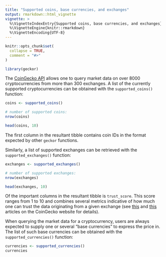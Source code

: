 ```yaml
---
title: "Supported coins, base currencies, and exchanges"
output: rmarkdown::html_vignette
vignette: >
  %\VignetteIndexEntry{Supported coins, base currencies, and exchanges}
  %\VignetteEngine{knitr::rmarkdown}
  %\VignetteEncoding{UTF-8}
---
```


```r
knitr::opts_chunk$set(
  collapse = TRUE,
  comment = "#>"
)
```

```r
library(geckor)
```

The [CoinGecko API](https://www.coingecko.com/en/api#explore-api "CoinGecko API") allows one to query market data on over 8000 cryptocurrencies from more than 300 exchanges. A list of the currently supported cryptocurrencies can be obtained with the `supported_coins()` function:

```r
coins <- supported_coins()

# number of supported coins:
nrow(coins)

head(coins, 10)

```

The first column in the resultant tibble contains coin IDs in the format expected by other `geckor` functions.

Similarly, a list of supported exchanges can be retrieved with the `supported_exchanges()` function:

```r
exchanges <- supported_exchanges()

# number of supported exchanges:
nrow(exchanges)

head(exchanges, 10)
```

Of the important columns in the resultant tibble is `trust_score`. This score ranges from 1 to 10 and combines several metrics indicative of how much one can trust the data originating from a given exchange (see [this](https://blog.coingecko.com/trust-score/ "Trust Score v1") and [this](https://blog.coingecko.com/trust-score-2/ "Trust Score v2") articles on the CoinGecko website for details).

When querying the market data for a cryptocurrency, users are always expected to supply one or several "base currencies" to express the price in. The list of such base currencies can be obtained with the `supported_currencies()` function:

```r
currencies <- supported_currencies()
currencies
```
